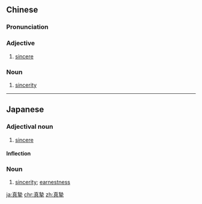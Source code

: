 {{also|真挚}}
==Chinese==
{{zh-forms|s=真挚}}

===Pronunciation===
{{zh-pron
|m=zhēnzhì
|c=zan1 zi3
|mn=qz,xm,zz:chin-chì
|cat=a,n
}}

===Adjective===
{{zh-adj}}

# [[sincere]]

===Noun===
{{zh-noun}}

# [[sincerity]]

----

==Japanese==
{{ja-kanjitab|真|摯}}

===Adjectival noun===
{{ja-adj|しんし|decl=な}}

# [[sincere]]

====Inflection====
{{ja-na|真摯|しんし|shinshi}}

===Noun===
{{ja-noun|しんし}}

# [[sincerity]]; [[earnestness]]

[[ja:真摯]]
[[chr:真摯]]
[[zh:真摯]]